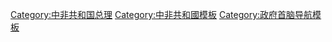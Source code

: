 {{Navbox
| name      = 中非政府首脑
| image     = [[File:Flag of the Central African Republic.svg|right|50px|中非共和国国旗]]
| state     = {{{state<includeonly>|collapsed</includeonly>}}}
| title     = [[File:Flag of the Central African Republic.svg|20px|中非共和国国旗]] [[中非共和国总理|中非政府首脑]]
| listclass = hlist
| list1     = {{nowrap begin}}半自治时期：[[路易·圣马尔科|圣马尔科]]{{to}} [[保罗·博尔迪埃|博尔迪埃]]{{to}}[[阿貝爾·貢巴|贡巴]]{{nowrap end}}

{{nowrap begin}}自治时期：[[巴泰勒米·波岡達|波冈达]]{{to}}[[阿貝爾·貢巴|贡巴]]<sup>代</sup>{{to}}[[戴维·达科|达科]]{{nowrap end}}

{{nowrap begin}}正式独立后：[[戴维·达科|达科]]{{to}}[[让-贝德尔·博卡萨|博卡萨]]{{to}}[[伊丽莎白·多米蒂安|多米蒂安]]{{to}}[[安热-费利克斯·帕塔塞|帕塔塞]]{{to}}[[亨利·邁杜|迈杜]]{{to}}[[伯爾納·阿揚多|阿扬多]]{{to}}[[讓-皮埃爾·勒布德爾|勒布德尔]]{{to}}[[西蒙·納西斯·博贊加|博赞加]]{{to}}[[安德烈·科林巴|科林巴]]{{to}}[[愛德華·弗朗克|弗朗克]]{{to}}[[蒂莫泰·馬倫多馬|马伦多马]]{{to}}[[埃諾克·德朗·拉庫埃|拉库埃]]{{to}}[[讓-呂克·曼達巴|曼达巴]]{{to}}[[加布里埃爾·讓-愛德華·科揚布努|科扬布努]]{{to}}[[讓-保羅·恩古潘德|恩古潘德]]{{to}}[[米歇爾·貝澤拉-布里亞|贝泽拉-布里亚]]{{to}}[[阿尼塞-喬治·多洛蓋萊|多洛盖莱]]{{to}}[[馬丁·齊蓋萊|齐盖莱]]{{to}}[[阿貝爾·貢巴|贡巴]]{{to}}[[塞莱斯坦·勒鲁瓦·加翁巴莱|加翁巴莱]]{{to}}[[埃利·多泰|多泰]]{{to}}[[福斯坦-阿尔尚热·图瓦德拉|图瓦德拉]]{{to}}[[尼古拉·蒂昂蓋伊|蒂昂盖伊]]{{to}}[[安德烈·恩扎帕耶凯|恩扎帕耶凯]]{{to}}[[穆罕默德·卡蒙|卡蒙]]{{nowrap end}}
}}<noinclude>
[[Category:中非共和国总理]]
[[Category:中非共和國模板]]
[[Category:政府首脑导航模板]]
</noinclude>